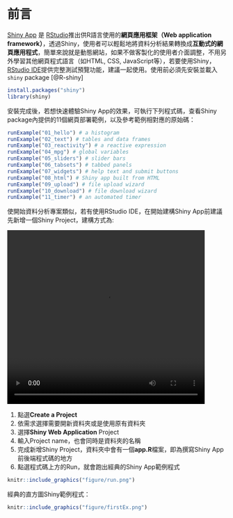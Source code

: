 # 前言 {#intro}

[Shiny App](https://shiny.rstudio.com/){target="_blank"} 是 [RStudio](https://rstudio.com/){target="_blank"}推出供R語言使用的**網頁應用框架（Web application framework）**，透過Shiny，使用者可以輕鬆地將資料分析結果轉換成**互動式的網頁應用程式**，簡單來說就是動態網站，如果不做客製化的使用者介面調整，不用另外學習其他網頁程式語言（如HTML, CSS, JavaScript等），若要使用Shiny， [RStudio IDE](https://rstudio.com/products/rstudio/download/#download){target="_blank"}提供完整測試預覽功能，建議一起使用。使用前必須先安裝並載入`shiny` package [@R-shiny]



```r
install.packages("shiny")
library(shiny)
```

安裝完成後，若想快速體驗Shiny App的效果，可執行下列程式碼，查看Shiny package內提供的11個網頁部署範例，以及參考範例相對應的原始碼：

```r
runExample("01_hello") # a histogram
runExample("02_text") # tables and data frames
runExample("03_reactivity") # a reactive expression
runExample("04_mpg") # global variables
runExample("05_sliders") # slider bars
runExample("06_tabsets") # tabbed panels
runExample("07_widgets") # help text and submit buttons
runExample("08_html") # Shiny app built from HTML
runExample("09_upload") # file upload wizard
runExample("10_download") # file download wizard
runExample("11_timer") # an automated timer
```

使開始資料分析專案類似，若有使用RStudio IDE，在開始建構Shiny App前建議先新增一個Shiny Project，建構方式為:

![](figure/ShinyProject.mp4){height=400 width="90%" autoplay="autoplay"}

1. 點選**Create a Project**
2. 依需求選擇需要開新資料夾或是使用原有資料夾
3. 選擇**Shiny Web Application** Project
4. 輸入Project name，也會同時是資料夾的名稱
5. 完成新增Shiny Project，資料夾中會有一個**app.R**檔案，即為撰寫Shiny App前後端程式碼的地方
6. 點選程式碼上方的Run，就會跑出經典的Shiny App範例程式

```r
knitr::include_graphics("figure/run.png")
```

經典的直方圖Shiny範例程式：
```r
knitr::include_graphics("figure/firstEx.png")
```




